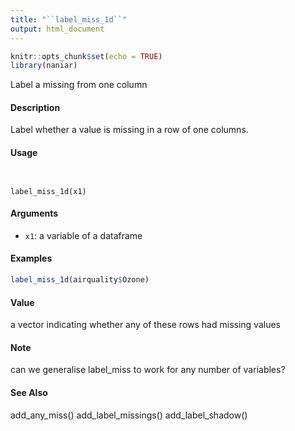 ---
title: "``label_miss_1d``"
output: html_document
---

```{r setup, include=FALSE}
knitr::opts_chunk$set(echo = TRUE)
library(naniar)
```
Label a missing from one column

####  Description 

Label whether a value is missing in a row of one columns.

####  Usage 
<pre><code>

label_miss_1d(x1)
</code></pre>

#### Arguments 

* ``x1 ``:  a variable of a dataframe



#### Examples 
```{r}
label_miss_1d(airquality$Ozone)
```
#### Value 

a vector indicating whether any of these rows had missing values

#### Note
can we generalise label_miss to work for any number of variables?

#### See Also 

add_any_miss() add_label_missings() add_label_shadow()
